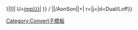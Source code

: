 <includeonly>{{convert/{{{2|to}}}/AonSon|{{{1}}}|{{{3}}}|
u=[[Imperial units|imp]][[{{{t|{{{n}}}}}}|{{{u}}}]]|
U=[[Imperial units|imp]][[{{{t|{{{n}}}}}}|{{{u}}}]]<!--
--endconvert/{2}/AonSon-->}} / <!--
-->{{convert/{{#ifeq:{{{4}}}|def|{{{o|}}}|{{{4}}}}}<!--endifeq--
-->|{{{1}}}|{{{2}}}/AonSon|{{{3}}}|{{{s}}}+{{{b}}}|<!--
-->r={{{r}}}|j={{{j}}}|d=Dual/Loff}}</includeonly><noinclude>

[[Category:Convert子模板]]
</noinclude>